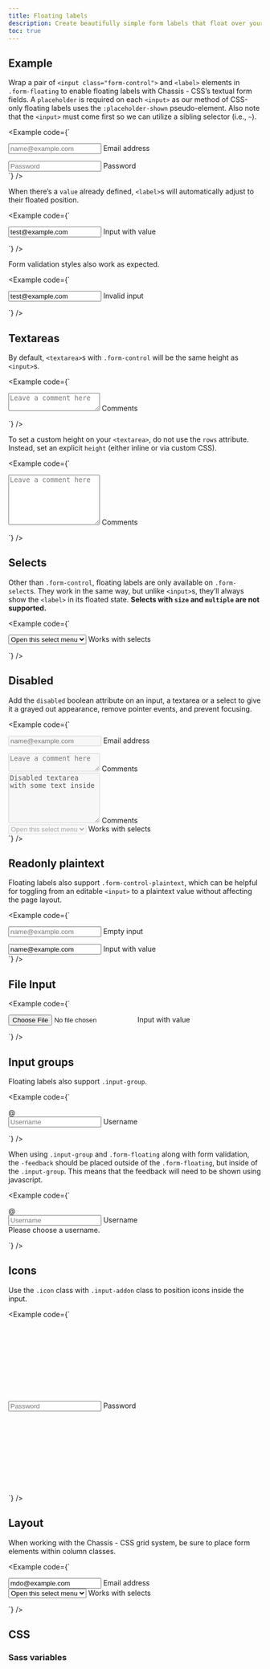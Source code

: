 ```yaml
---
title: Floating labels
description: Create beautifully simple form labels that float over your input fields.
toc: true
---
```


## Example

Wrap a pair of `<input class="form-control">` and `<label>` elements in `.form-floating` to enable floating labels with Chassis - CSS’s textual form fields. A `placeholder` is required on each `<input>` as our method of CSS-only floating labels uses the `:placeholder-shown` pseudo-element. Also note that the `<input>` must come first so we can utilize a sibling selector (i.e., `~`).

<Example code={`<div class="form-floating mb-medium">
    <input type="email" class="form-control" id="floatingInput" placeholder="name@example.com">
    <label for="floatingInput">Email address</label>
  </div>
  <div class="form-floating">
    <input type="password" class="form-control" id="floatingPassword" placeholder="Password">
    <label for="floatingPassword">Password</label>
  </div>`} />

When there’s a `value` already defined, `<label>`s will automatically adjust to their floated position.

<Example code={`<form class="form-floating">
    <input type="email" class="form-control" id="floatingInputValue" placeholder="name@example.com" value="test@example.com">
    <label for="floatingInputValue">Input with value</label>
  </form>`} />

Form validation styles also work as expected.

<Example code={`<form class="form-floating">
    <input type="email" class="form-control is-invalid" id="floatingInputInvalid" placeholder="name@example.com" value="test@example.com">
    <label for="floatingInputInvalid">Invalid input</label>
  </form>`} />

## Textareas

By default, `<textarea>`s with `.form-control` will be the same height as `<input>`s.

<Example code={`<div class="form-floating">
    <textarea class="form-control" placeholder="Leave a comment here" id="floatingTextarea"></textarea>
    <label for="floatingTextarea">Comments</label>
  </div>`} />

To set a custom height on your `<textarea>`, do not use the `rows` attribute. Instead, set an explicit `height` (either inline or via custom CSS).

<Example code={`<div class="form-floating">
    <textarea class="form-control" placeholder="Leave a comment here" id="floatingTextarea2" style="height: 100px"></textarea>
    <label for="floatingTextarea2">Comments</label>
  </div>`} />

## Selects

Other than `.form-control`, floating labels are only available on `.form-select`s. They work in the same way, but unlike `<input>`s, they’ll always show the `<label>` in its floated state. **Selects with `size` and `multiple` are not supported.**

<Example code={`<div class="form-floating">
    <select class="form-select" id="floatingSelect" aria-label="Floating label select example">
      <option selected>Open this select menu</option>
      <option value="1">One</option>
      <option value="2">Two</option>
      <option value="3">Three</option>
    </select>
    <label for="floatingSelect">Works with selects</label>
  </div>`} />

## Disabled

Add the `disabled` boolean attribute on an input, a textarea or a select to give it a grayed out appearance, remove pointer events, and prevent focusing.

<Example code={`<div class="form-floating mb-medium">
    <input type="email" class="form-control" id="floatingInputDisabled" placeholder="name@example.com" disabled>
    <label for="floatingInputDisabled">Email address</label>
  </div>
  <div class="form-floating mb-medium">
    <textarea class="form-control" placeholder="Leave a comment here" id="floatingTextareaDisabled" disabled></textarea>
    <label for="floatingTextareaDisabled">Comments</label>
  </div>
  <div class="form-floating mb-medium">
    <textarea class="form-control" placeholder="Leave a comment here" id="floatingTextarea2Disabled" style="height: 100px" disabled>Disabled textarea with some text inside</textarea>
    <label for="floatingTextarea2Disabled">Comments</label>
  </div>
  <div class="form-floating">
    <select class="form-select" id="floatingSelectDisabled" aria-label="Floating label disabled select example" disabled>
      <option selected>Open this select menu</option>
      <option value="1">One</option>
      <option value="2">Two</option>
      <option value="3">Three</option>
    </select>
    <label for="floatingSelectDisabled">Works with selects</label>
  </div>`} />

## Readonly plaintext

Floating labels also support `.form-control-plaintext`, which can be helpful for toggling from an editable `<input>` to a plaintext value without affecting the page layout.

<Example code={`<div class="form-floating mb-medium">
    <input type="email" readonly class="form-control plaintext" id="floatingEmptyPlaintextInput" placeholder="name@example.com">
    <label for="floatingEmptyPlaintextInput">Empty input</label>
  </div>
  <div class="form-floating mb-medium">
    <input type="email" readonly class="form-control plaintext" id="floatingPlaintextInput" placeholder="name@example.com" value="name@example.com">
    <label for="floatingPlaintextInput">Input with value</label>
  </div>`} />

## File Input

<Example code={`<form class="form-floating">
    <input type="file" class="form-control" id="floatingInputValue" placeholder="name@example.com" value="test@example.com">
    <label for="floatingInputValue">Input with value</label>
  </form>`} />


## Input groups

Floating labels also support `.input-group`.

<Example code={`<div class="input-group mb-medium">
    <span class="input-addon">@</span>
    <div class="form-floating">
      <input type="text" class="form-control" id="floatingInputGroup1" placeholder="Username">
      <label for="floatingInputGroup1">Username</label>
    </div>
  </div>`} />

When using `.input-group` and `.form-floating` along with form validation, the `-feedback` should be placed outside of the `.form-floating`, but inside of the `.input-group`. This means that the feedback will need to be shown using javascript.

<Example code={`<div class="input-group has-validation">
    <span class="input-addon">@</span>
    <div class="form-floating is-invalid">
      <input type="text" class="form-control is-invalid" id="floatingInputGroup2" placeholder="Username" required>
      <label for="floatingInputGroup2">Username</label>
    </div>
    <div class="invalid-feedback form-assist">
      Please choose a username.
    </div>
  </div>`} />

## Icons

Use the `.icon` class with `.input-addon` class to position icons inside the input.

<Example code={`<div class="input-group mb-medium">
    <svg class="icon input-addon"><use xlink:href="#lock-solid"></svg>
    <div class="form-floating">
      <input type="password" class="form-control" id="floatingInputGroup3" placeholder="Password">
      <label for="floatingInputGroup3">Password</label>
    </div>
    <a href="#" class="icon input-addon"><svg class="icon"><use xlink:href="#eye-solid"></svg></a>
  </div>`} />

## Layout

When working with the Chassis - CSS grid system, be sure to place form elements within column classes.

<Example code={`<div class="row g-medium">
    <div class="col-medium">
      <div class="form-floating">
        <input type="email" class="form-control" id="floatingInputGrid" placeholder="name@example.com" value="mdo@example.com">
        <label for="floatingInputGrid">Email address</label>
      </div>
    </div>
    <div class="col-medium">
      <div class="form-floating">
        <select class="form-select" id="floatingSelectGrid">
          <option selected>Open this select menu</option>
          <option value="1">One</option>
          <option value="2">Two</option>
          <option value="3">Three</option>
        </select>
        <label for="floatingSelectGrid">Works with selects</label>
      </div>
    </div>
  </div>`} />

## CSS

### Sass variables

<ScssDocs name="form-floating-variables" file="scss/_variables.scss" />
